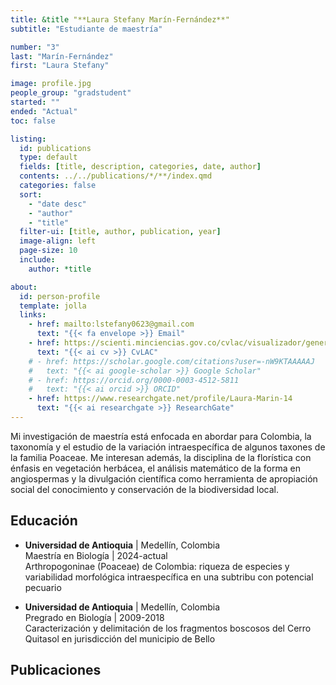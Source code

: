 ```yaml
---
title: &title "**Laura Stefany Marín-Fernández**"
subtitle: "Estudiante de maestría"

number: "3"
last: "Marín-Fernández" 
first: "Laura Stefany"

image: profile.jpg
people_group: "gradstudent"
started: ""
ended: "Actual"
toc: false

listing: 
  id: publications
  type: default
  fields: [title, description, categories, date, author]
  contents: ../../publications/*/**/index.qmd
  categories: false
  sort:
    - "date desc"
    - "author"
    - "title"
  filter-ui: [title, author, publication, year]
  image-align: left
  page-size: 10
  include:
    author: *title

about:
  id: person-profile
  template: jolla
  links:
    - href: mailto:lstefany0623@gmail.com 
      text: "{{< fa envelope >}} Email"
    - href: https://scienti.minciencias.gov.co/cvlac/visualizador/generarCurriculoCv.do?cod_rh=0002033686
      text: "{{< ai cv >}} CvLAC"
    # - href: https://scholar.google.com/citations?user=-nW9KTAAAAAJ
    #   text: "{{< ai google-scholar >}} Google Scholar"
    # - href: https://orcid.org/0000-0003-4512-5811
    #   text: "{{< ai orcid >}} ORCID"
    - href: https://www.researchgate.net/profile/Laura-Marin-14
      text: "{{< ai researchgate >}} ResearchGate"
---
```


::: {#person-profile}
:::

Mi investigación de maestría está enfocada en abordar para Colombia, la taxonomía y el estudio de la variación intraespecífica de algunos taxones de la familia Poaceae. 
Me interesan además, la disciplina de la florística con énfasis en vegetación herbácea, el análisis matemático de la forma en angiospermas y la divulgación científica como herramienta de apropiación social del conocimiento y conservación de la biodiversidad local.

## Educación

-   **Universidad de Antioquia** \| Medellín, Colombia\
    Maestría en Biología \| 2024-actual\
    Arthropogoninae (Poaceae) de Colombia: riqueza de especies y variabilidad morfológica intraespecífica en una subtribu con potencial pecuario

-   **Universidad de Antioquia** \| Medellín, Colombia\
    Pregrado en Biología \| 2009-2018\
    Caracterización y delimitación de los fragmentos boscosos del Cerro Quitasol en jurisdicción del municipio de Bello

## Publicaciones

::: {#publications}
:::
